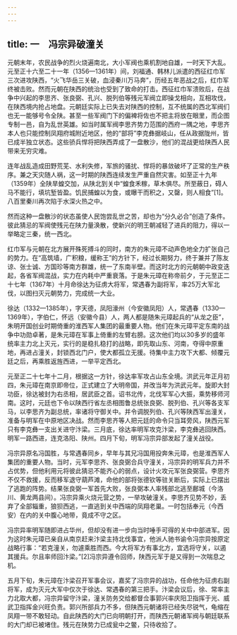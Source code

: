 ```yaml
---
---
---
```

title: 一　冯宗异破潼关
---




元朝末年，农民战争的烈火烧遍南北，大小军阀也乘机割地自雄，一时天下大乱。元至正十六至二十一年（1356—1361年）间，刘福通、韩林儿派遣的西征红巾军三次进攻陕西，“火飞华岳三关破，血浸秦川万马奔”，历经五年恶战之后，红巾军终被击败。然而元朝在陕西的统治也受到了致命的打击。西征红巾军溃败后，在战争中兴起的李思齐、张良弼、孔兴、脱列伯等残元军阀立即操戈相向，互相攻伐，在陕西境内抢占地盘。元朝廷实际上已失去对陕西的控制，互不统属的西北军阀们也无一能够号令全陕。甚至一些军阀门下的偏裨将佐也不把主将放在眼里，而企图专制一邑，自为乱世英雄。如当时属军阀李思齐势力范围的西府一隅之地，李思齐本人也只能控制凤翔府城附近地区，他的“部将”李克彝据岐山，任从政据陇州，皆已成半独立状态。这些骄兵悍将把陕西弄成了一盘散沙，他们的混战更给陕西人民带来无穷灾难。

连年战乱造成田野荒芜、水利失修，军旅的骚扰、悍将的暴敛破坏了正常的生产秩序。兼之天灾随人祸，这一时期的陕西连续发生严重自然灾害。如至正十九年（1359年）全陕旱蝗交加，从陕北到关中“蝗食禾稼，草木俱尽。所至蔽日，碍人马不能行，填坑堑皆盈。饥民捕蝗以为食，或曝干而积之，又罄，则人相食”[1]。八百里秦川再次陷于水深火热之中。

然而这种一盘散沙的状态虽使人民饱尝乱世之苦，却也为“分久必合”创造了条件。彼此猜忌的军阀使残元在陕力量涣散，使新兴的明王朝减轻了进兵的阻力，得以一举略定三秦，统一西北。

红巾军与元朝在北方展开殊死搏斗的同时，南方的朱元璋不动声色地全力扩张自己的势力。在“高筑墙，广积粮，缓称王”的方针下，经过长期努力，终于兼并了陈友谅、张士诚、方国珍等南方群雄，统一了东南半壁。而这时北方的元朝朝中政变迭起，各省军阀混战，实力在内耗中严重衰落。于是朱元璋在称帝前夕，于元至正二十七年（1367年）十月命徐达为征虏大将军，常遇春为副将军，率25万大军北伐，以图扫灭元朝势力，完成统一大业。

徐达（1332—1385年），字天德，凤阳濠州（今安徽凤阳）人，常遇春（1330—1369年），字伯仁，怀远（安徽今县）人，两人都是随朱元璋起兵的“从龙之臣”，朱明开国创业时期倚重的淮西军人集团的最重要人物。他们在朱元璋平定东南的战争中功勋卓著，是朱元璋在军事上倚重的左臂右膀。这次他们均以30多岁的盛年统率主力北上灭元，实行的是稳扎稳打的战略，即先取山东、河南，夺得中原重地，再进占潼关，封锁西北门户，使大都孤立无援。待集中主力攻下大都、倾覆元廷之后，再乘胜返旌西进，一举平定西北。

元至正二十七年十二月，根据这一方针，徐达率军攻占山东全境。洪武元年正月初四，朱元璋在南京即帝位，正式建立了大明帝国，并改当年为洪武元年。旋即大封功臣，徐达被封为右丞相，居武臣之首。诏书北传，北伐军军心大振，乘势移师河南。这时，元廷也下令以陕西行省左丞相图鲁总统张良弼、脱列伯、孔兴等各支军马，以李思齐为副总统，率诸将守御关中。并令调脱列伯、孔兴等陕西军出潼关，准备与明军在中原地区决战。然而李思齐等人把元廷的命令只当耳旁风，陕西元军只有李克彝一支出关进守汴梁。三月底，徐达率明军攻克汴梁，李克彝逃回陕西。明军一路西进，连克洛阳、陕州。四月下旬，明军冯宗异部发起了潼关战役。

冯宗异原名冯国胜，与常遇春同乡，早年与其兄冯国用投奔朱元璋，也是淮西军人集团的重要人物。当时，元军李思齐、张良弼合兵守潼关，冯宗异的明军兵力并不占优势，但他利用元将彼此猜忌不能齐心的弱点，设计火攻元军张良弼营。李思齐不仅不救援，反而移军退守葫芦滩，命他的部将张德钦等驻关断后，实际上已摆出了逃跑的阵势。结果张良弼一军首先大败，张良弼本人率残部北逃至鄜城（今洛川、黄龙两县间）。冯宗异乘火烧元营之势，一举攻破潼关。李思齐见势不妙，丢弃了全部辎重，狼狈西逃，一直逃到关中西端的凤翔老巢。一时包括奉元（今西安）在内的关中腹心地带，竟成不守之区。

冯宗异率明军随即进占华州，但却没有进一步向当时唾手可得的关中中部进军。因为这时朱元璋已亲自从南京赶来汴梁主持北伐事宜，他派人驰书谕令冯宗异按原定战略行事：“若克潼关，勿遽乘胜而西。今大将军方有事北方，宜选将守关，以遏其援兵。尔且率师回汴梁。”[2]冯宗异遵令回师，陕西元军于是又得到一次喘息之机。

五月下旬，朱元璋在汴梁召开军事会议，嘉奖了冯宗异的战功，任命他为征虏右副将军，成为灭元大军中仅次于徐达、常遇春的第三把手。汴梁会议后，徐、常率主力北取大都，冯宗异留守汴梁，潼关防务交给都督佥事郭兴率庆阳卫指挥于光、威武卫指挥金兴旺负责。郭兴所部兵力不多，但陕西元朝诸将已经失尽锐气，龟缩在凤翔一带不敢轻动。自此陕西的大门已向明朝打开，而陕西元朝诸军阀与朝廷联系的大门却已被堵住。残元在陕势力已成瓮中之鳖，只待收拾了。